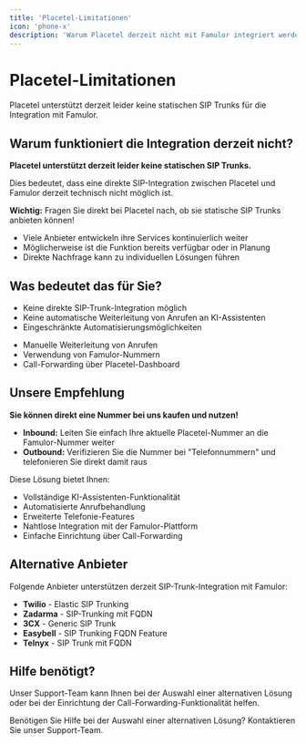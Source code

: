 ```yaml
---
title: 'Placetel-Limitationen'
icon: 'phone-x'
description: 'Warum Placetel derzeit nicht mit Famulor integriert werden kann'
---
```


# Placetel-Limitationen

<Note>
  Placetel unterstützt derzeit leider keine statischen SIP Trunks für die Integration mit Famulor.
</Note>

## Warum funktioniert die Integration derzeit nicht?

<Card
  title="Aktuelle technische Limitation"
  icon="alert-triangle"
  color="red">
  <strong>Placetel unterstützt derzeit leider keine statischen SIP Trunks.</strong>
  
  Dies bedeutet, dass eine direkte SIP-Integration zwischen Placetel und Famulor derzeit technisch nicht möglich ist.
</Card>

<Card
  title="Direkt beim Anbieter nachfragen"
  icon="phone"
  color="blue">
  <strong>Wichtig:</strong> Fragen Sie direkt bei Placetel nach, ob sie statische SIP Trunks anbieten können!
  
  <ul>
    <li>Viele Anbieter entwickeln ihre Services kontinuierlich weiter</li>
    <li>Möglicherweise ist die Funktion bereits verfügbar oder in Planung</li>
    <li>Direkte Nachfrage kann zu individuellen Lösungen führen</li>
  </ul>
</Card>

## Was bedeutet das für Sie?

<CardGroup cols={2}>
  <Card
    title="Eingeschränkte Funktionalität"
    icon="phone-x"
    color="orange">
    <ul>
      <li>Keine direkte SIP-Trunk-Integration möglich</li>
      <li>Keine automatische Weiterleitung von Anrufen an KI-Assistenten</li>
      <li>Eingeschränkte Automatisierungsmöglichkeiten</li>
    </ul>
  </Card>
  
  <Card
    title="Alternative Lösungen"
    icon="lightbulb"
    color="blue">
    <ul>
      <li>Manuelle Weiterleitung von Anrufen</li>
      <li>Verwendung von Famulor-Nummern</li>
      <li>Call-Forwarding über Placetel-Dashboard</li>
    </ul>
  </Card>
</CardGroup>

## Unsere Empfehlung

<Card
  title="Einfache Alternative"
  icon="star"
  color="green">
  <strong>Sie können direkt eine Nummer bei uns kaufen und nutzen!</strong>
  
  <ul>
    <li><strong>Inbound:</strong> Leiten Sie einfach Ihre aktuelle Placetel-Nummer an die Famulor-Nummer weiter</li>
    <li><strong>Outbound:</strong> Verifizieren Sie die Nummer bei "Telefonnummern" und telefonieren Sie direkt damit raus</li>
  </ul>
  
  Diese Lösung bietet Ihnen:
  
  <ul>
    <li>Vollständige KI-Assistenten-Funktionalität</li>
    <li>Automatisierte Anrufbehandlung</li>
    <li>Erweiterte Telefonie-Features</li>
    <li>Nahtlose Integration mit der Famulor-Plattform</li>
    <li>Einfache Einrichtung über Call-Forwarding</li>
  </ul>
</Card>

## Alternative Anbieter

<Card
  title="Unterstützte Anbieter"
  icon="check-circle"
  color="blue">
  Folgende Anbieter unterstützen derzeit SIP-Trunk-Integration mit Famulor:
  
  <ul>
    <li><strong>Twilio</strong> - Elastic SIP Trunking</li>
    <li><strong>Zadarma</strong> - SIP-Trunking mit FQDN</li>
    <li><strong>3CX</strong> - Generic SIP Trunk</li>
    <li><strong>Easybell</strong> - SIP Trunking FQDN Feature</li>
    <li><strong>Telnyx</strong> - SIP Trunk mit FQDN</li>
  </ul>
</Card>

## Hilfe benötigt?

<Tip>
  Unser Support-Team kann Ihnen bei der Auswahl einer alternativen Lösung oder bei der Einrichtung der Call-Forwarding-Funktionalität helfen.
</Tip>

<Card
  title="Support kontaktieren"
  icon="headphones"
  color="blue"
  href="https://famulor.de/support">
  Benötigen Sie Hilfe bei der Auswahl einer alternativen Lösung? Kontaktieren Sie unser Support-Team.
</Card>
